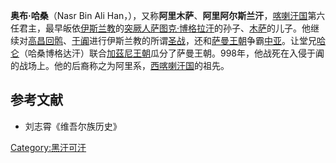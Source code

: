 '''奥布·哈桑'''（Nasr Bin Ali Han，{{bd|？||998年||catIdx=A}}），又称'''阿里木萨'''、'''阿里阿尔斯兰汗'''，[[喀喇汗国|喀喇汗国]]第六任君主，最早皈依[[伊斯兰教|伊斯兰教]]的[[突厥人|突厥人]][[萨图克·博格拉汗|萨图克·博格拉汗]]的孙子、[[木萨|木萨]]的儿子。他继续对[[高昌回鹘|高昌回鹘]]、[[于阗|于阗]]进行伊斯兰教的所谓[[圣战|圣战]]，还和[[萨曼王朝|萨曼王朝]]争霸[[中亚|中亚]]。让堂兄[[哈仑|哈仑]]（哈桑博格达汗）联合[[加茲尼王朝|加茲尼王朝]]瓜分了萨曼王朝。998年，他战死在入侵于阗的战场上。他的后裔称之为阿里系，[[西喀喇汗|西喀喇汗国]]的祖先。

{{start box}}
{{s-before|[[木萨|木萨]]}}
{{s-title|[[喀喇汗国|喀喇汗国]]可汗|971年—998年}}
{{s-after|[[阿赫马德·阿里|阿赫马德·阿里]]}}
{{end box}}

==参考文献==
*刘志霄《维吾尔族历史》

[[Category:黑汗可汗|Category:黑汗可汗]]